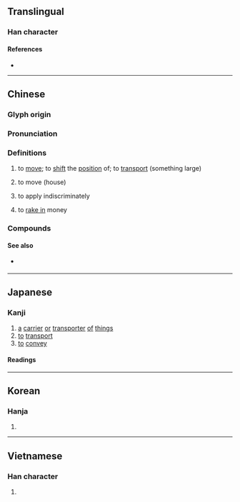 {{character info/new}}
==Translingual==

===Han character===
{{Han char|rn=64|rad=手|as=10|sn=13|four=57047|canj=QHYE|ids=⿰扌般}}

====References====
* {{Han ref|kx=0448.030|dkj=12507|dj=0798.200|hdz=31933.020|uh=642C|ud=25644|bh=B768|bd=46952}}

----

==Chinese==
{{zh-forms}}

===Glyph origin===
{{Han etym}}

===Pronunciation===
{{zh-pron
|m=bān
|c=bun1
|h=pfs=pân
|mn=poaⁿ/poan/xm,zz:pan
|mn_note=poaⁿ - vernacular; poan/pan - literary
|mn-t=buan1
|w=1poe
|ma=y
|oc=
|cat=v
}}

===Definitions===
{{zh-hanzi}}

# to [[move]]; to [[shift]] the [[position]] of; to [[transport]] (something large)
#: {{zh-usex|搬 球門|to '''move''' the soccer goal}}
# to move (house)
#: {{zh-x|搬家|to move house}}
#: {{zh-x|搬屋|to move house|C}}
#: {{zh-x|搬走|to move away}}
# to apply indiscriminately
# {{lb|zh|slang}} to [[rake in]] money

===Compounds===
{{zh-der|搬厝:poaⁿ-chhù;Min Nan|大搬風|搬磚砸腳|搬兵|搬開|搬斤播兩|搬挑|搬假戲|搬是造非|搬動|生搬硬套|搬遷|搬請|搬運作用|搬斗|搬楦頭|搬脣撅嘴|搬嘴|掠是搬非|搬出|搬弄|搬脣遞舌|搬調|搬弄口舌|搬配|扯是搬非|搬口弄舌|搬運|搬走|搬口|搬風|搬唆|搬移|搬脣弄舌|搬九|搬弄是非|搬子|搬登|搬挪|搬演|搬鬥|搬唱|搬逗|搬家|腦袋搬家}}

====See also====
* {{sense|to move}} {{qualifier|Cantonese}} {{zh-l|喐|juk1|to move (something small)}}

{{zh-cat|Beginning}}

----

==Japanese==

===Kanji===
{{ja-kanji|grade=c|rs=手10}}

# [[a]] [[carrier]] [[or]] [[transporter]] [[of]] [[things]]
# [[to]] [[transport]]
# [[to]] [[convey]]

====Readings====
{{ja-readings
|goon=ばん
|kanon=はん
|kun=はこ-ぶ, うつす
}}

----

==Korean==

===Hanja===
{{ko-hanja|hangeul=반|eumhun=|mr=pan|y=pan}}

# {{rfdef|ko|sort=手10}}

----

==Vietnamese==

===Han character===
{{vi-hantu|rs=手10|bưng}}

# {{rfdef|vi|sort=手10}}